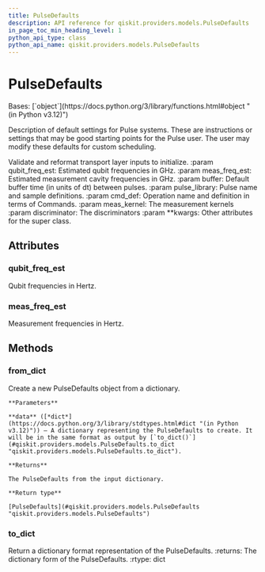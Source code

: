```yaml
---
title: PulseDefaults
description: API reference for qiskit.providers.models.PulseDefaults
in_page_toc_min_heading_level: 1
python_api_type: class
python_api_name: qiskit.providers.models.PulseDefaults
---
```


# PulseDefaults

<Class id="qiskit.providers.models.PulseDefaults" github="https://github.com/Qiskit/qiskit/tree/stable/1.0/qiskit/providers/models/pulsedefaults.py#L163-L304" signature="qiskit.providers.models.PulseDefaults(qubit_freq_est, meas_freq_est, buffer, pulse_library, cmd_def, meas_kernel=None, discriminator=None, **kwargs)">
  Bases: [`object`](https://docs.python.org/3/library/functions.html#object "(in Python v3.12)")

  Description of default settings for Pulse systems. These are instructions or settings that may be good starting points for the Pulse user. The user may modify these defaults for custom scheduling.

  Validate and reformat transport layer inputs to initialize. :param qubit\_freq\_est: Estimated qubit frequencies in GHz. :param meas\_freq\_est: Estimated measurement cavity frequencies in GHz. :param buffer: Default buffer time (in units of dt) between pulses. :param pulse\_library: Pulse name and sample definitions. :param cmd\_def: Operation name and definition in terms of Commands. :param meas\_kernel: The measurement kernels :param discriminator: The discriminators :param \*\*kwargs: Other attributes for the super class.

  ## Attributes

  ### qubit\_freq\_est

  <Attribute id="qiskit.providers.models.PulseDefaults.qubit_freq_est" name="qubit_freq_est">
    Qubit frequencies in Hertz.
  </Attribute>

  ### meas\_freq\_est

  <Attribute id="qiskit.providers.models.PulseDefaults.meas_freq_est" name="meas_freq_est">
    Measurement frequencies in Hertz.
  </Attribute>

  ## Methods

  ### from\_dict

  <Function id="qiskit.providers.models.PulseDefaults.from_dict" name="from_dict" github="https://github.com/Qiskit/qiskit/tree/stable/1.0/qiskit/providers/models/pulsedefaults.py#L262-L292" signature="classmethod from_dict(data)">
    Create a new PulseDefaults object from a dictionary.

    **Parameters**

    **data** ([*dict*](https://docs.python.org/3/library/stdtypes.html#dict "(in Python v3.12)")) – A dictionary representing the PulseDefaults to create. It will be in the same format as output by [`to_dict()`](#qiskit.providers.models.PulseDefaults.to_dict "qiskit.providers.models.PulseDefaults.to_dict").

    **Returns**

    The PulseDefaults from the input dictionary.

    **Return type**

    [PulseDefaults](#qiskit.providers.models.PulseDefaults "qiskit.providers.models.PulseDefaults")
  </Function>

  ### to\_dict

  <Function id="qiskit.providers.models.PulseDefaults.to_dict" name="to_dict" github="https://github.com/Qiskit/qiskit/tree/stable/1.0/qiskit/providers/models/pulsedefaults.py#L227-L260" signature="to_dict()">
    Return a dictionary format representation of the PulseDefaults. :returns: The dictionary form of the PulseDefaults. :rtype: dict
  </Function>
</Class>

